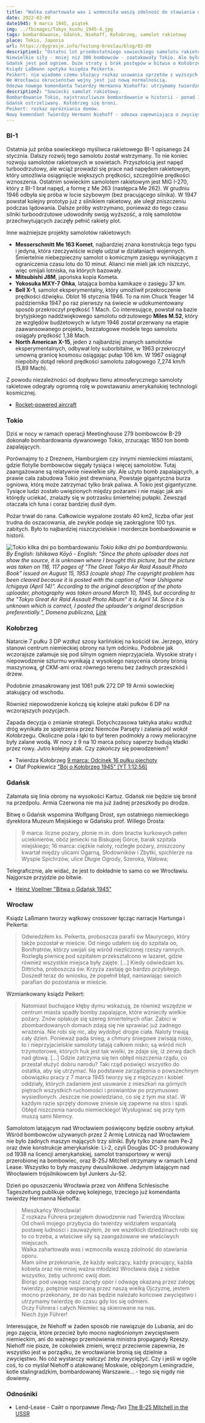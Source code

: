 ```yaml
---
title: "Walka zahartowała was i wzmocniła waszą zdolność do stawiania oporu."
date: 2022-03-09
date1945: 9 marca 1945, piątek
img: ../fbimages/Tokyo_kushu_1945-4.jpg
tags: bombardowanie, Gdańsk, Niehoff, Kołobrzeg, samolot rakietowy
place: Tokio, Japonia
url: https://dygresje.info/festung-breslau/blog/03-09
description1: "Ostatni lot przedostatniego sowieckiego samolotu rakietowego.
Niewielkie siły - mniej niż 300 bombowców - zaatakowały Tokio. Ale było to miasto w większości drewniane, a użyto bomb zapalających. Skutkiem była największa liczba bezpośrednich ofiar bombardowania w historii świata - ponad 100 tys zabitych.
Gdańsk jest pod ogniem. Duże straty i brak postępów w bitwie o Kołobrzeg.
Ksiądz Laßmann spotyka księdza Peikerta.
Peikert: nie wiadomo czemu służący rozkaz usuwania sprzętów z wyższych pięter na podwórza.
We Wrocławiu okrucieństwo wojny jest już nową normalnością.
Odezwa nowego komendanta Twierdzy Hermanna Niehoffa: utrzymamy twierdzę do czasu gdy los się odmieni."
description2: "Sowiecki samolot rakietowy.
Bombardowanie Tokio, najstraszliwsze bombardowanie w historii - ponad 100 tys. zabitych.
Gdańsk ostrzeliwany. Kołobrzeg się broni.
Peikert: rozkaz opróżniania domów.
Nowy komendant Twierdzy Hermann Niehoff - odezwa zapewniająca o zwycięstwie."
---
```


### BI-1

Ostatnia już próba sowieckiego myśliwca rakietowego BI-1 opisanego 24 stycznia. Dalszy rozwój tego samolotu został wstrzymany.  To nie koniec rozwoju samolotów rakietowych w sowietach. Przyszłością jest napęd turboodrzutowy, ale wciąż prowadzi się prace nad napędem rakietowym, który umożliwia osiągnięcie większych prędkości, szczególnie prędkości wznoszenia. Ostatnim sowieckim samolotem rakietowym jest MiG I-270, który z BI-1 brał napęd, a formę z Me 263 (następca Me 262). W grudniu 1946 odbyła się próba w locie szybowym (bez pracującego silnika). W 1947 powstał kolejny prototyp już z silnikiem rakietowy, ale uległ zniszczeniu podczas lądowania. Dalsze próby wstrzymano, ponieważ do tego czasu silniki turboodrzutowe udowodniły swoją wyższość, a rolę samolotów przechwytujących zaczęły pełnić rakiety plot.

Inne ważniejsze projekty samolotów rakietowych:

- **Messerschmitt Me 163 Komet**, najbardziej znana konstrukcja tego typu i jedyna, która rzeczywiście wzięła udział w działaniach wojennych. Śmiertelnie niebezpieczny samolot o komicznym zasięgu wynikającym z ograniczenia czasu lotu do 10 minut. Alianci nie mieli jak ich niszczyć, więc omijali lotniska, na których bazowały.
- **Mitsubishi J8M**, japońska kopia Kometa.
- **Yokosuka MXY-7 Ohka**, latająca bomba kamikaze o zasięgu 37 km.
- **Bell X-1**, samolot eksperymentalny, który umożliwił przekroczenie prędkości dźwięku. Oblot 16 stycznia 1946. To na nim Chuck Yeager 14 października 1947 po raz pierwszy na świecie w udokumentowany sposób przekroczył prędkość 1 Mach. Co interesujące, powstał na bazie brytyjskiego naddźwiękowego samolotu odrzutowego **Miles M.52**, który ze względów budżetowych w lutym 1946 został przerwany na etapie zaawansowanego projektu, bezzałogowe modele tego samolotu osiągały prędkość 1,38 Mach.
- **North American X-15**, jeden z najbardziej znanych samolotów eksperymentalnych, odbywał loty suborbitalne, w 1963 przekroczył umowną granicę kosmosu osiągając pułap 106 km. W 1967 osiągnął niepobity dotąd rekord prędkości samolotu załogowego 7_274 km/h (5,89 Mach).

Z powodu niezależności od dopływu tlenu atmosferycznego samoloty rakietowe odegrały ogromną rolę w powstawaniu amerykańskiej technologii kosmicznej.

- [Rocket-powered aircraft](https://en.wikipedia.org/wiki/Rocket-powered_aircraft)

### Tokio

Dziś w nocy w ramach operacji Meetinghouse 279 bombowców B-29 dokonało bombardowania dywanowego Tokio, zrzucając 1650 ton bomb zapalających.

<SeeAlso txt="Wojna na Pacyfiku 1945" url="/festung-breslau/article/pacyfik-1945" />

Porównajmy to z Dreznem, Hamburgiem czy innymi niemieckimi miastami, gdzie flotylle bombowców sięgały tysiąca i więcej samolotów. Tutaj zaangażowane są relatywnie niewielkie siły. Ale użyto bomb zapalających, a prawie cala zabudowa Tokio jest drewniana, Powstaje gigantyczna burza ogniowa, którą może zatrzymać tylko brak paliwa. A Tokio jest gigantyczne. Tysiące ludzi zostało uwięzionych między pożarami i nie mając jak ani którędy uciekać, znalazły się w potrzasku śmiertelnej pułapki. Zewsząd otaczała ich łuna i coraz bardziej dusił dym.

Pożar trwał do rana. Całkowicie wypalone zostało 40 km2, liczba ofiar jest trudna do oszacowania, ale zwykle podaje się zaokrąglone 100 tys. zabitych. Było to najbardziej niszczycielskie i mordercze bombardowanie w historii.

![Tokio kilka dni po bombardowaniu](../fbimages/Tokyo_kushu_1945-4.jpg)
*Tokio kilka dni po bombardowaniu.<br />
By English: Ishikawa Kōyō - English: "Since the photo uploader does not show the source, it is unknown where I brought this picture, but the picture was taken on 116, 117 pages of "The Great Tokyo Air Raid Assault Photo Book" issued on August 15, 1953 (couple shop) The copyright problem has been cleared because it is posted with the caption of "near Ushigome Ichigaya (April 14)". According to the original description of the photo uploader, photography was taken around March 10, 1945, but according to the "Tokyo Great Air Raid Assault Photo Album" it is April 14. Since it is unknown which is correct, I posted the uploader's original description preferentially.", Domena publiczna, [Link](https://commons.wikimedia.org/w/index.php?curid=3681459)*

### Kołobrzeg

Natarcie 7 pułku 3 DP wzdłuż szosy karlińskiej na kościół św. Jerzego, który stanowi centrum niemieckiej obrony na tym odcinku. Podobnie jak wczorajsze załamuje się pod silnym ogniem nieprzyjaciela. Wysokie straty i niepowodzenie szturmu wynikają z wysokiego nasycenia obrony bronią maszynową, gł CKM-ami oraz równego terenu bez żadnych przeszkód i drzew.

Podobnie zmasakrowany jest 1061 pułk 272 DP 19 Armii sowieckiej atakujący od wschodu.

Również niepowodzenie kończą się kolejne ataki pułków 6 DP na wczorajszych pozycjach.

Zapada decyzja o zmianie strategii. Dotychczasowa taktyka ataku wzdłuż dróg wynikała ze spiętrzenia przez Niemców Parsęty i zalania pól wokół Kołobrzegu. Okoliczne pola i łąki to był teren podmokły a rowy melioracyjne były zalane wodą. W nocy z 9 na 10 marca polscy saperzy budują kładki przez rowy. Jutro kolejny atak. Czy zakończy się powodzeniem?

- Twierdza Kołobrzeg [9 marca: Odcinek 16 pułku piechoty](https://twierdzakolobrzeg.pl/twierdza/rok-1945/195-9-marca-odcinek-16-pulku-piechoty)
- Olaf Popkiewicz ["Bój o Kołobrzeg 1945" [YT 1:12:56]](https://www.youtube.com/watch?v=FRcRu3hCS4c)

### Gdańsk

Załamała się linia obrony na wysokości Kartuz. Gdańsk nie będzie się bronił na przedpolu. Armia Czerwona nie ma już żadnej przeszkody po drodze.

Bitwę o Gdańsk wspomina Wolfgang Drost, syn ostatniego niemieckiego dyrektora Muzeum Miejskiego w Gdańsku prof. Willego Drosta:
>9 marca: liczne pożary, płonie m.in. dom bractw kurkowych pełen uciekinierów, obóz jeniecki na Biskupiej Górce, barak szpitala miejskiego; 16 marca: ciężkie naloty, rozległe pożary, zniszczony kwartał między ulicami Ogarną, Słodowników i Zbytki, spichlerze na Wyspie Spichrzów, ulice Długie Ogrody, Szeroka, Wałowa;

Telegraficznie, ale widać, że jest to dokładnie to samo co we Wrocławiu. Najgorsze przyjdzie po bitwie.

- [Heinz Voellner "Bitwa o Gdańsk 1945"](https://wiekdwudziesty.pl/bitwa-o-gdansk-1945/)

### Wrocław

Ksiądz Laßmann tworzy wątkowy crossover łącząc narracje Hartunga i Peikerta:
>Odwiedziłem ks. Peikerta, proboszcza parafii św Maurycego, który także pozostał w mieście. Od niego udałem się do szpitala oo, Bonifratrów, którzy uwijali się wśród niezliczonej rzeszy rannych. Rozległą piwnicę pod szpitalem przekształcono w lazaret, gdzie również wszystkie miejsca były zajęte. [...] Kiedy odwiedzam ks. Dittricha, proboszcza św. Krzyża zastaję go bardzo przybitego. Doszedł teraz do wniosku, że popełnił błąd, namawiając swoich parafian do pozostania w mieście.

Wzmiankowany ksiądz Peikert:
>Natomiast buchające kłęby dymu wskazują, że również wszędzie w centrum miasta spadły bomby zapalające, które wznieciły wielkie pożary. Znów opłakuje się szereg śmiertelnych ofiar. Zabici w zbombardowanych domach zdają się nie sprawiać już żadnego wrażenia. Nie robi się nic, aby wydobyć drogie ciała. Naloty trwają cały dzień. Ponieważ pada śnieg, a chmury śniegowe zwisają nisko, to i nieprzyjacielskie samoloty latają całkiem nisko; są wśród nich trzymotorowe, których huk jest tak wielki, że zdaje się, iż zerwą dach nad głową. [...] Gdzie zatrzyma się ten obłęd niszczenia rządu, co przestał służyć dobru narodu? Taki rząd poświęci wszystko do ostatka, aby się utrzymać. Na podstawie zarządzenia o powszechnym obowiązku pracy z 7 marca 1945 tworzy się z mężczyzn i kobiet oddziały, których zadaniem jest usuwanie z mieszkań na górnych piętrach wszystkich ruchomości i prowiantów po przymusowo wysiedlonych. Jeszcze nie powiedziano, co się z tym ma stać. W każdym razie sprzęty domowe zniesie się zapewne na stos i spali. Obłęd niszczenia narodu niemieckiego! Wysługiwać się przy tym muszą sami Niemcy.

Samolotom latającym nad Wrocławiem poświęcony będzie osobny artykuł. Wśród bombowców używanych przez 2 Armię Lotniczą nad Wrocławiem nie było żadnych maszyn mających trzy silniki. Były tylko znane nam Pe-2 oraz dwie konstrukcje amerykańskie: Li-2, czyli Douglas DC-3 produkowany od 1938 na licencji amerykańskiej, samolot transportowy w wersji przerobionej na bombowiec, oraz B-25J Mitchell otrzymany w ramach Lend Lease. Wszystko to były maszyny dwusilnikowe. Jedynym latającym nad Wrocławiem trójsilnikowcem był Junkers Ju-52.

Dzień po opuszczeniu Wrocławia przez von Ahlfena Schlesische Tageszeitung publikuje odezwę kolejnego, trzeciego już komendanta twierdzy Hermanna Niehoffa:
>Mieszkańcy Wrocławia!<br />
>Z rozkazu Führera przejąłem dowodzenie nad Twierdzą Wrocław.<br />
>Od chwili mojego przybycia do twierdzy widziałem wspaniałą postawę ludności i zauważyłem, że we wszelkich dziedzinach robi się to co trzeba, a właściwe siły są zaangażowane we właściwych miejscach.<br />
>Walka zahartowała was i wzmocniła waszą zdolność do stawiania oporu.<br />
>Mam silne przekonanie, że każdy walczący, każdy pracujący, każda kobieta oraz nie mniej ważna młodzież Wrocławia dają z siebie wszystko, żeby uchronić swój dom.<br />
>Biorąc pod uwagę nasz zacięty opór i odwagę okazaną przez załogę twierdzy, potężnie wspieraną przez naszą wielką Ojczyznę, jestem mocno przekonany, że do nas będzie należało końcowe zwycięstwo i utrzymamy twierdzę do czasu gdy los się odmieni.<br />
>Oczy Führera i całych Niemiec są skierowane na nas.<br />
>Niech żyje Führer!

Interesujące, że Niehoff w żaden sposób nie nawiązuje do Lubania, ani do jego zajęcia, które przecież było mocno nagłośnionym zwycięstwem niemieckim, ani do ważnego przemówienia ministra propagandy Rzeszy. Niehoff nie pisze, że cokolwiek zmieni, wręcz przeciwnie zapewnia, że wszystko jest w porządku, że wrocławianie bronią się dzielnie a zwycięstwo. No cóż wystarczy walczyć żeby zwyciężyć. Czy i jeśli w ogóle coś, to co myślał Niehoff o atakowanej Moskwie, oblężonym Leningradzie, kotle stalingradzkim, bombardowanej Warszawie... - tego się nigdy nie dowiemy.

### Odnośniki

- Lend-Lease - Сайт о программе Ленд-Лиз [The B-25 Mitchell in the USSR](https://lend-lease.net/articles-en/the-b-25-mitchell-in-the-ussr/)

